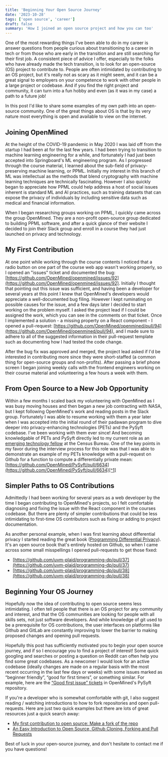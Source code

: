 ```yaml
---
title: 'Beginning Your Open Source Journey'
date: '2023-10-28'
tags: ['open source', 'career']
draft: false
summary: 'How I joined an open source project and how you can too'
---
```


One of the most rewarding things I've been able to do in my career is answer questions from people curious about transitioning to a career in tech or from those who are early in the transition and are still searching for their first job. A consistent piece of advice I offer, especially to the folks who have already made the tech transition, is to look for an open-source (OS) project to contribute to. People are often intimidated by contributing to an OS project, but it's really not as scary as it might seem, and it can be a great signal to employers on your competence to work with other people in a large project or codebase. And if you find the right project and community, it can turn into a fun hobby and even (as it was in my case) a path to a future job!

In this post I'd like to share some examples of my own path into an open-source community. One of the great things about OS is that by its very nature most everything is open and available to view on the internet.

## Joining OpenMined

At the height of the COVID-19 pandemic in May 2020 I was laid off from the startup I had been at for the last few years. I had been trying to transition to machine learning engineering for a while, and fortunately I had just been accepted into Springboard's ML engineering program. As I progressed through the course material, I learned about the sub-field of privacy-preserving machine learning, or PPML. Initially my interest in this branch of ML was intellectual as the methods that blend cryptography with machine learning techniques are technically fascinating. However I also quickly began to appreciate how PPML could help address a host of social issues inherent is standard ML and AI practices, such as training datasets that can expose the privacy of individuals by including sensitive data such as medical and financial information.

When I began researching groups working on PPML, I quickly came across the group OpenMined. They are a non-profit open-source group dedicated to building PPML software, and after a quick glance of their website I decided to join their Slack group and enroll in a course they had just launched on privacy and technology.

## My First Contribution

At one point while working through the course contents I noticed that a radio button on one part of the course web app wasn't working properly, so I opened an "issues" ticket and documented the bug: [https://github.com/OpenMined/openmined/issues/92](https://github.com/OpenMined/openmined/issues/92). Initially I thought that pointing out this issue was sufficient, and having been a developer for several years at this point I knew that OpenMined's developers would appreciate a well-documented bug filing. However I kept ruminating on possible causes for the issue, and a few days later I decided to start working on the problem myself. I asked the project lead if I could be assigned the work, which you can see in the comments on that ticket. Once I implemented a solution - a missing property on a React component - I opened a pull-request: [https://github.com/OpenMined/openmined/pull/94](https://github.com/OpenMined/openmined/pull/94), and I made sure to adhere to all of the suggested information in their pull-request template such as documenting how I had tested the code change.

After the bug fix was approved and merged, the project lead asked if I'd be interested in contributing more since they were short-staffed (a common thing for open-source groups and non-profits). After passing a brief phone screen I began joining weekly calls with the frontend engineers working on their course material and volunteering a few hours a week with them.

## From Open Source to a New Job Opportunity

Within a few months I scaled back my volunteering with OpenMined as I was busy moving houses and then began a new job contracting with NASA, but I kept following OpenMined's work and reading posts in the Slack group. Fortunately I was able to resume working with them a year later when I was accepted into the initial round of their padawan program to dive deeper into privacy-enhancing technologies (PETs) and the PySyft codebase. I've been working with them ever since! And becoming knowledgable of PETs and PySyft directly led to my current role as an [emerging technology fellow](https://www.xd.gov/news/announcing-2023-xd-emerging-technology-fellows/) at the Census Bureau. One of the key points in my favor during the interview process for this role was that I was able to demonstrate an example of my PETs knowledge with a pull-request on Github for a function to compute a differentially private mean: [https://github.com/OpenMined/PySyft/pull/6634](https://github.com/OpenMined/PySyft/pull/6634)[^1]

## Simpler Paths to OS Contributions

Admittedly I had been working for several years as a web developer by the time I began contributing to OpenMined's projects, so I felt comfortable diagnosing and fixing the issue with the React component in the courses codebase. But there are plenty of simpler contributions that could be less intimidating to first-time OS contributors such as fixing or adding to project documentation.

As another personal example, when I was first learning about differential privacy I started reading the great book ([Programming Differential Privacy](https://programming-dp.com/)). It's an open source book that's entirely hosted on Github, so when I came across some small misspellings I opened pull-requests to get those fixed:

- [https://github.com/uvm-plaid/programming-dp/pull/37](https://github.com/uvm-plaid/programming-dp/pull/37)
- [https://github.com/uvm-plaid/programming-dp/pull/38](https://github.com/uvm-plaid/programming-dp/pull/38)

## Beginning Your OS Journey

Hopefully now the idea of contributing to open source seems less intimidating. I often tell people that there is an OS project for any community and interest, and that the OS communities are looking for people with all skills sets, not just software developers. And while knowledge of git used to be a prerequisite for OS contributions, the user interfaces on platforms like Github and GitLab are constantly improving to lower the barrier to making proposed changes and opening pull requests.

Hopefully this post has sufficiently motivated you to begin your open source journey, and if so I encourage you to find a project of interest! Some quick googling and searches or posting a question on Reddit can often help you find some great codebases. As a newcomer I would look for an active codebase (ideally changes are made on a regular basis with the most recent occurring in the last few days or weeks) with some issues marked as “beginner friendly”, “good for first timers”, or something similar. For example, here are the [“Good first issue” tickets](https://github.com/OpenMined/PySyft/issues?q=is%3Aissue+is%3Aopen+label%3A%22Good+first+issue+%3Amortar_board%3A%22) in OpenMined's PySyft repository.

If you're a developer who is somewhat comfortable with git, I also suggest reading / watching introductions to how to fork repositories and open pull-requests. Here are just two quick examples but there are lots of great resources just a quick search away:

- [My first contribution to open source: Make a fork of the repo](https://opensource.com/article/19/11/first-open-source-contribution-fork-clone)
- [An Easy Introduction to Open Source, Github Cloning, Forking and Pull Requests](https://www.youtube.com/watch?v=xdHfqG_nlKg)

Best of luck in your open-source journey, and don't hesitate to contact me if you have questions!

[^1]: Experienced readers may note that this PR was closed and not actually merged, however the changes were included as part of a separate, larger PR of related features: [https://github.com/OpenMined/PySyft/pull/6884](https://github.com/OpenMined/PySyft/pull/6884), as referenced in [this comment](https://github.com/OpenMined/PySyft/pull/6634#issuecomment-1303798787) on the original PR.
